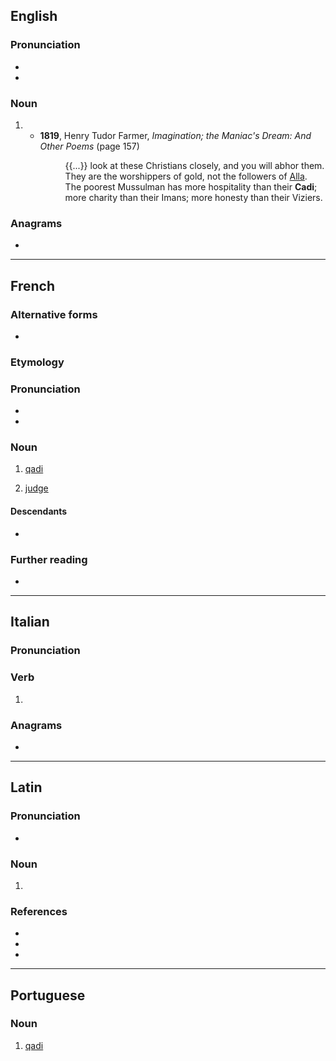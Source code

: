 {{also|Cadi|cadí|cadì|cadı|cădi|čadí|Çadi}}
==English==

===Pronunciation===
* {{IPA|en|/ˈkɑːdi/}}
* {{rhymes|en|ɑːdi|s=2}}

===Noun===
{{en-noun}}

# {{alternative form of|en|qadi}}
#* '''1819''', Henry Tudor Farmer, ''Imagination; the Maniac's Dream: And Other Poems'' (page 157)
#*: {{...}} look at these Christians closely, and you will abhor them. They are the worshippers of gold, not the followers of [[Alla]]. The poorest Mussulman has more hospitality than their '''Cadi'''; more charity than their Imans; more honesty than their Viziers.

===Anagrams===
* {{anagrams|en|a=acdi|-adic|ACID|Daic|acid|adic|caid}}

----

==French==

===Alternative forms===
* {{alt|fr|Cadi|kadi|qadi}}

===Etymology===
{{bor|fr|ar|قَاضٍ}}

===Pronunciation===
* {{fr-IPA}}
* {{audio|fr|LL-Q150 (fra)-Lyokoï-cadi.wav|Audio}}

===Noun===
{{fr-noun|m}}

# [[qadi]] {{gloss|civil judge in certain Islamic countries}}
# {{lb|fr|by extension}} [[judge]]
#: {{syn|fr|juge}}

====Descendants====
* {{desc|de|Kadi|bor=1|unc=1}}

===Further reading===
* {{R:TLFi}}

----

==Italian==

===Pronunciation===
{{it-pr|càdi}}

===Verb===
{{head|it|verb form}}

# {{inflection of|it|cadere||2|s|pres|ind|;|2|s|imp}}

===Anagrams===
* {{anagrams|it|a=acdi|-cida|Ciad|dica}}

----

==Latin==

===Pronunciation===
* {{la-IPA|cadī}}

===Noun===
{{la-noun-form|cadī}}

# {{inflection of|la|cadus||nom//voc|p|;|gen|s}}

===References===
* {{R:du Cange}}
* {{R:Peck}}
* {{R:Smith's Geography}}

----

==Portuguese==

===Noun===
{{pt-noun|m}}

# {{lb|pt|Islam}} [[qadi]] {{gloss|Sharia judge}}
